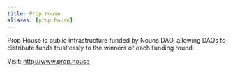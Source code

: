 ```yaml
---
title: Prop House
aliases: [prop.house]
---
```


Prop House is public infrastructure funded by Nouns DAO, allowing DAOs to distribute funds trustlessly to the winners of each funding round.

Visit: http://www.prop.house